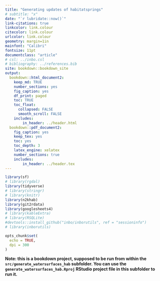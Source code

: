 ```yaml
---
title: "Generating updates of habitatsprings"
# subtitle: "x"
date: "`r lubridate::now()`"
link-citations: true
linkcolor: link.colour
citecolor: link.colour
urlcolor: link.colour
geometry: margin=1in
mainfont: "Calibri"
fontsize: 11pt
documentclass: "article"
# csl: ../inbo.csl
# bibliography: ../references.bib
site: bookdown::bookdown_site
output:
  bookdown::html_document2:
    keep_md: TRUE
    number_sections: yes
    fig_caption: yes
    df_print: paged
    toc: TRUE
    toc_float:
      collapsed: FALSE
      smooth_scroll: FALSE
    includes:
        in_header: ../header.html
  bookdown::pdf_document2:
    fig_caption: yes
    keep_tex: yes
    toc: yes
    toc_depth: 3
    latex_engine: xelatex
    number_sections: true
    includes:
        in_header: ../header.tex
---
```


```r

library(sf)
# library(rgdal)
library(tidyverse)
# library(stringr)
# library(knitr)
library(n2khab)
library(git2rdata)
library(googlesheets4)
# library(kableExtra)
# library(RSQLite)
#devtools::install_github("inbo/inborutils", ref = "sessioninfo")
# library(inborutils)

opts_chunk$set(
  echo = TRUE,
  dpi = 300
)
```

**Note: this is a bookdown project, supposed to be run from within the `src/generate_watersurfaces_hab` subfolder. You can use the `generate_watersurfaces_hab.Rproj` RStudio project file in this subfolder to run it.**





